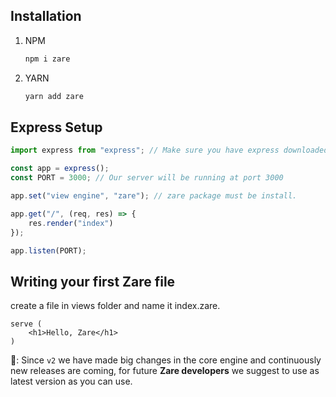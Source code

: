 ## Installation

1. NPM

   ```bash
   npm i zare
   ```

2. YARN

   ```bash
   yarn add zare
   ```

## Express Setup

````javascript copy=true filename="index.js"
import express from "express"; // Make sure you have express downloaded from npm or yarn

const app = express();
const PORT = 3000; // Our server will be running at port 3000

app.set("view engine", "zare"); // zare package must be install.

app.get("/", (req, res) => {
    res.render("index")
});

app.listen(PORT);
````

## Writing your first Zare file

create a file in views folder and name it index.zare.

````zare filename="view/index.zare"
serve (
    <h1>Hello, Zare</h1>
)
````

💌: Since `v2` we have made big changes in the core engine and continuously new releases are coming, for future **Zare developers** we suggest to use as latest version as you can use.
